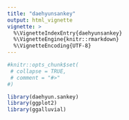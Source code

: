 ```yaml
---
title: "daehyunsankey"
output: html_vignette
vignette: >
  %\VignetteIndexEntry{daehyunsankey}
  %\VignetteEngine{knitr::rmarkdown}
  %\VignetteEncoding{UTF-8}
---
```


```r
#knitr::opts_chunk$set(
 # collapse = TRUE,
 # comment = "#>"
#)
```

```r
library(daehyun.sankey)
library(ggplot2)
library(ggalluvial)
```
